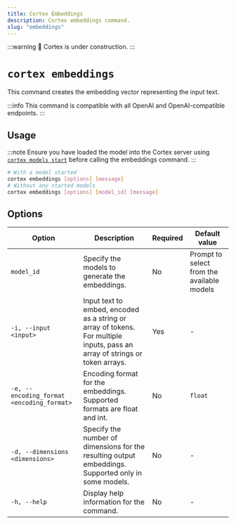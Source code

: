 ```yaml
---
title: Cortex Embeddings
description: Cortex embeddings command.
slug: "embeddings"
---
```


:::warning
🚧 Cortex is under construction.
:::

# `cortex embeddings`

This command creates the embedding vector representing the input text.

:::info
This command is compatible with all OpenAI and OpenAI-compatible endpoints.
:::

## Usage

:::note
Ensure you have loaded the model into the Cortex server using [`cortex models start`](/docs/cli/models/start) before calling the embeddings command.
:::

```bash 
# With a model started
cortex embeddings [options] [message]
# Without any started models
cortex embeddings [options] [model_id] [message]
```

## Options


| Option                                    | Description                                                                                                             | Required | Default value        |
|-------------------------------------------|-------------------------------------------------------------------------------------------------------------------------|----------|----------------------|
| `model_id`                  | Specify the models to generate the embeddings.                | No       | Prompt to select from the available models |
| `-i, --input <input>`                     | Input text to embed, encoded as a string or array of tokens. For multiple inputs, pass an array of strings or token arrays. | Yes      |    -                  |
| `-e, --encoding_format <encoding_format>` | Encoding format for the embeddings. Supported formats are float and int.                              | No       | `float`                |
| `-d, --dimensions <dimensions>`           | Specify the number of dimensions for the resulting output embeddings. Supported only in some models.                     | No       |     -                 |
| `-h, --help`                              | Display help information for the command.                                                                                 | No       |     -                 |
